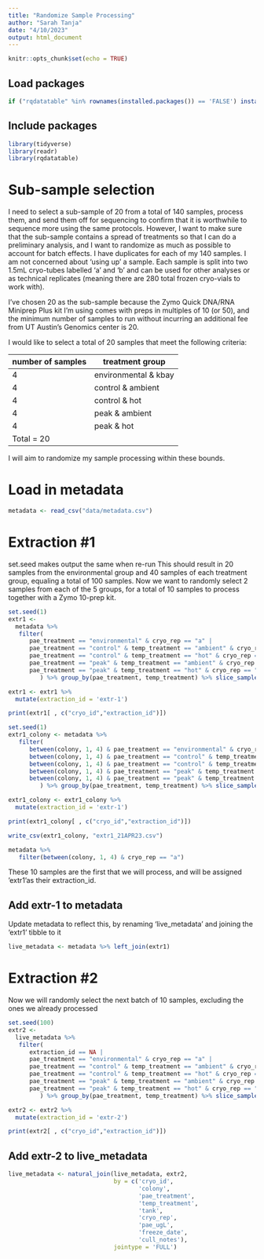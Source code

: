 ```yaml
---
title: "Randomize Sample Processing"
author: "Sarah Tanja"
date: "4/10/2023"
output: html_document
---
```


```r
knitr::opts_chunk$set(echo = TRUE)
```

## Load packages

```r
if ("rqdatatable" %in% rownames(installed.packages()) == 'FALSE') install.packages("rqdatatable")
```


## Include packages

```r
library(tidyverse)
library(readr)
library(rqdatatable)
```

# Sub-sample selection
I need to select a sub-sample of 20 from a total of 140 samples, process them, and send them off for sequencing to confirm that it is worthwhile to sequence more using the same protocols. However, I want to make sure that the sub-sample contains a spread of treatments so that I can do a preliminary analysis, and I want to randomize as much as possible to account for batch effects. I have duplicates for each of my 140 samples. I am not concerned about 'using up' a sample. Each sample is split into two 1.5mL cryo-tubes labelled 'a' and 'b' and can be used for other analyses or as technical replicates (meaning there are 280 total frozen cryo-vials to work with).

I've chosen 20 as the sub-sample because the Zymo Quick DNA/RNA Miniprep Plus kit I'm using comes with preps in multiples of 10 (or 50), and the minimum number of samples to run without incurring an additional fee from UT Austin's Genomics center is 20.

I would like to select a total of 20 samples that meet the following criteria:

| number of samples | treatment group      |
|-------------------|----------------------|
| 4                 | environmental & kbay |
| 4                 | control & ambient    |
| 4                 | control & hot        |
| 4                 | peak & ambient       |
| 4                 | peak & hot           |
| Total = 20        |                      |

I will aim to randomize my sample processing within these bounds.

# Load in metadata

```r
metadata <- read_csv("data/metadata.csv")
```

# Extraction #1
set.seed makes output the same when re-run 
This should result in 20 samples from the environmental group and 40 samples of each treatment group, equaling a total of 100 samples. 
Now we want to randomly select 2 samples from each of the 5 groups, for a total of 10 samples to process together with a Zymo 10-prep kit.
```r
set.seed(1) 
extr1 <- 
  metadata %>%
   filter(
      pae_treatment == "environmental" & cryo_rep == "a" |
      pae_treatment == "control" & temp_treatment == "ambient" & cryo_rep == "a" |
      pae_treatment == "control" & temp_treatment == "hot" & cryo_rep == "a" |
      pae_treatment == "peak" & temp_treatment == "ambient" & cryo_rep == "a" |
      pae_treatment == "peak" & temp_treatment == "hot" & cryo_rep == "a"
         ) %>% group_by(pae_treatment, temp_treatment) %>% slice_sample(n=2) 

extr1 <- extr1 %>% 
  mutate(extraction_id = 'extr-1')

print(extr1[ , c("cryo_id","extraction_id")])
```
```r
set.seed(1) 
extr1_colony <- metadata %>%
   filter(
      between(colony, 1, 4) & pae_treatment == "environmental" & cryo_rep == "a" |
      between(colony, 1, 4) & pae_treatment == "control" & temp_treatment == "ambient" & cryo_rep == "a"|
      between(colony, 1, 4) & pae_treatment == "control" & temp_treatment == "hot" & cryo_rep == "a" |
      between(colony, 1, 4) & pae_treatment == "peak" & temp_treatment == "ambient" & cryo_rep == "a" |
      between(colony, 1, 4) & pae_treatment == "peak" & temp_treatment == "hot" & cryo_rep == "a"
         ) %>% group_by(pae_treatment, temp_treatment) %>% slice_sample(n=2) 

extr1_colony <- extr1_colony %>% 
  mutate(extraction_id = 'extr-1')

print(extr1_colony[ , c("cryo_id","extraction_id")])

write_csv(extr1_colony, "extr1_21APR23.csv")

```

```r
metadata %>%
   filter(between(colony, 1, 4) & cryo_rep == "a")
```

These 10 samples are the first that we will process, and will be assigned 'extr1'as their extraction_id.

## Add extr-1 to metadata
Update metadata to reflect this, by renaming 'live_metadata' and joining the 'extr1' tibble to it 
```r
live_metadata <- metadata %>% left_join(extr1)
```

# Extraction #2
Now we will randomly select the next batch of 10 samples, excluding the ones we already processed
```r
set.seed(100)
extr2 <- 
  live_metadata %>%
   filter(
      extraction_id == NA |
      pae_treatment == "environmental" & cryo_rep == "a" |
      pae_treatment == "control" & temp_treatment == "ambient" & cryo_rep == "a" |
      pae_treatment == "control" & temp_treatment == "hot" & cryo_rep == "a" |
      pae_treatment == "peak" & temp_treatment == "ambient" & cryo_rep == "a" |
      pae_treatment == "peak" & temp_treatment == "hot" & cryo_rep == "a"
         ) %>% group_by(pae_treatment, temp_treatment) %>% slice_sample(n=2) 

extr2 <- extr2 %>% 
  mutate(extraction_id = 'extr-2')

print(extr2[ , c("cryo_id","extraction_id")])
```
## Add extr-2 to live_metadata
```r
live_metadata <- natural_join(live_metadata, extr2,
                              by = c('cryo_id', 
                                     'colony',
                                     'pae_treatment',
                                     'temp_treatment',
                                     'tank',
                                     'cryo_rep', 
                                     'pae_ugL',
                                     'freeze_date',
                                     'cull_notes'), 
                              jointype = 'FULL')
```



